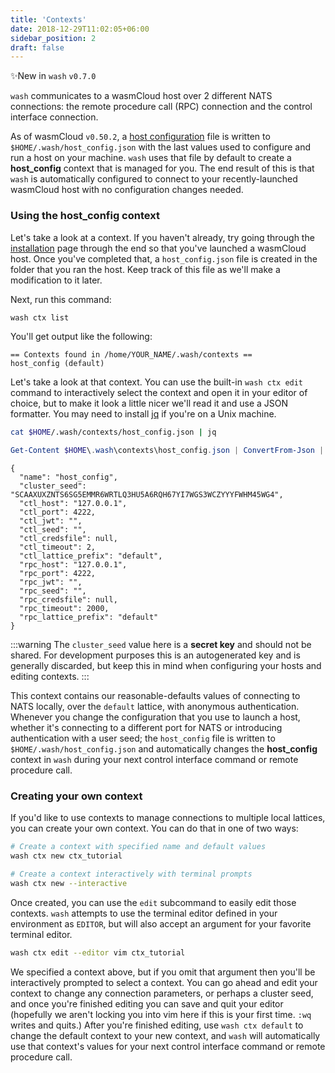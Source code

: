 ```yaml
---
title: 'Contexts'
date: 2018-12-29T11:02:05+06:00
sidebar_position: 2
draft: false
---
```



<head>
  <meta name="robots" content="noindex">
</head>

✨New in `wash` `v0.7.0`

`wash` communicates to a wasmCloud host over 2 different NATS connections: the remote procedure call (RPC) connection and the control interface connection.

As of wasmCloud `v0.50.2`, a [host configuration](/docs/0.82/hosts/elixir/host-configure) file is written to `$HOME/.wash/host_config.json` with the last values used to configure and run a host on your machine. `wash` uses that file by default to create a **host_config** context that is managed for you. The end result of this is that `wash` is automatically configured to connect to your recently-launched wasmCloud host with no configuration changes needed.

### Using the **host_config** context

Let's take a look at a context. If you haven't already, try going through the [installation](/docs/installation.mdx) page through the end so that you've launched a wasmCloud host. Once you've completed that, a `host_config.json` file is created in the folder that you ran the host. Keep track of this file as we'll make a modification to it later.

Next, run this command:

```bash
wash ctx list
```

You'll get output like the following:

```
== Contexts found in /home/YOUR_NAME/.wash/contexts ==
host_config (default)
```

Let's take a look at that context. You can use the built-in `wash ctx edit` command to interactively select the context and open it in your editor of choice, but to make it look a little nicer we'll read it and use a JSON formatter. You may need to install [jq](https://stedolan.github.io/jq/download/) if you're on a Unix machine.

<Tabs groupId="os" queryString>
  <TabItem value="unix" label="Unix" default>

```bash
cat $HOME/.wash/contexts/host_config.json | jq
```

  </TabItem>
  <TabItem value="windows" label="Powershell" default>

```powershell
Get-Content $HOME\.wash\contexts\host_config.json | ConvertFrom-Json | ConvertTo-Json
```

  </TabItem>
</Tabs>

```
{
  "name": "host_config",
  "cluster_seed": "SCAAXUXZNTS6SG5EMMR6WRTLQ3HU5A6RQH67YI7WGS3WCZYYYFWHM45WG4",
  "ctl_host": "127.0.0.1",
  "ctl_port": 4222,
  "ctl_jwt": "",
  "ctl_seed": "",
  "ctl_credsfile": null,
  "ctl_timeout": 2,
  "ctl_lattice_prefix": "default",
  "rpc_host": "127.0.0.1",
  "rpc_port": 4222,
  "rpc_jwt": "",
  "rpc_seed": "",
  "rpc_credsfile": null,
  "rpc_timeout": 2000,
  "rpc_lattice_prefix": "default"
}
```

:::warning
The `cluster_seed` value here is a **secret key** and should not be shared. For development purposes this is an autogenerated key and is generally discarded, but keep this in mind when configuring your hosts and editing contexts.
:::

This context contains our reasonable-defaults values of connecting to NATS locally, over the `default` lattice, with anonymous authentication. Whenever you change the configuration that you use to launch a host, whether it's connecting to a different port for NATS or introducing authentication with a user seed; the `host_config` file is written to `$HOME/.wash/host_config.json` and automatically changes the **host_config** context in `wash` during your next control interface command or remote procedure call.

### Creating your own context

If you'd like to use contexts to manage connections to multiple local lattices, you can create your own context. You can do that in one of two ways:

```bash
# Create a context with specified name and default values
wash ctx new ctx_tutorial
```

```bash
# Create a context interactively with terminal prompts
wash ctx new --interactive
```

Once created, you can use the `edit` subcommand to easily edit those contexts. `wash` attempts to use the terminal editor defined in your environment as `EDITOR`, but will also accept an argument for your favorite terminal editor.

```bash
wash ctx edit --editor vim ctx_tutorial
```

We specified a context above, but if you omit that argument then you'll be interactively prompted to select a context. You can go ahead and edit your context to change any connection parameters, or perhaps a cluster seed, and once you're finished editing you can save and quit your editor (hopefully we aren't locking you into vim here if this is your first time. `:wq` writes and quits.) After you're finished editing, use `wash ctx default` to change the default context to your new context, and `wash` will automatically use that context's values for your next control interface command or remote procedure call.
